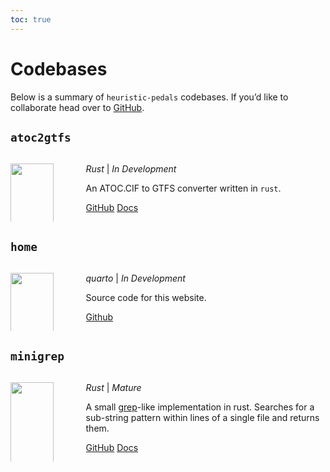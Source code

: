```yaml
---
toc: true
---
```


# Codebases

Below is a summary of `heuristic-pedals` codebases. If you'd like to collaborate head over to [GitHub].

## `atoc2gtfs`

:::: {.columns}

::: {.column width="15%"}

![](https://www.rust-lang.org/static/images/rust-logo-blk.svg){width="100%"}

:::

::: {.column width="2%"}
<!-- empty column to create gap -->
:::

::: {.column width="83%"}

_Rust_ | _In Development_

An ATOC.CIF to GTFS converter written in `rust`. 

[GitHub][atoc2gtfs]{.btn .btn-outline-primary role="button"} [Docs][atoc2gtfs-docs]{.btn .btn-outline-primary role="button"}

:::

::::

## `home`

:::: {.columns}

::: {.column width="15%"}

![](../files/hp_logo_reduced.png){width="100%"}

:::

::: {.column width="2%"}
<!-- empty column to create gap -->
:::

::: {.column width="83%"}

_quarto_ | _In Development_

Source code for this website.

[Github][home]{.btn .btn-outline-primary role="button"}

:::

::::

## `minigrep`

:::: {.columns}

::: {.column width="15%"}

![](https://www.rust-lang.org/static/images/rust-logo-blk.svg){width="100%"}

:::

::: {.column width="2%"}
<!-- empty column to create gap -->
:::

::: {.column width="83%"}

_Rust_ | _Mature_

A small [grep]-like implementation in rust. Searches for a sub-string pattern within lines of a single file and returns them.

[GitHub][minigrep]{.btn .btn-outline-primary role="button"} [Docs][atoc2gtfs-docs]{.btn .btn-outline-primary role="button"}

:::

::::

[GitHub]: https://github.com/heuristic-pedals
[atoc2gtfs]: https://github.com/heuristic-pedals/atoc2gtfs
[atoc2gtfs-docs]: https://heuristic-pedals.github.io/atoc2gtfs/atoc2gtfs/
[minigrep]: https://github.com/heuristic-pedals/minigrep
[grep]: https://www.gnu.org/software/grep/manual/grep.html
[minigrep-docs]: https://heuristic-pedals.github.io/minigrep/minigrep/
[home]: https://github.com/heuristic-pedals/home
